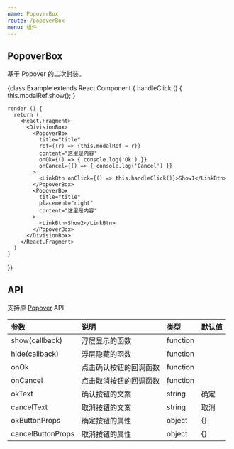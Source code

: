 ```yaml
---
name: PopoverBox
route: /popoverBox
menu: 组件
---
```



## PopoverBox

基于 Popover 的二次封装。

<Playground>
  {class Example extends React.Component {
    handleClick () {
      this.modalRef.show();
    }

    render () {
      return (
        <React.Fragment>
          <DivisionBox>
            <PopoverBox
              title="title"
              ref={(r) => {this.modalRef = r}}
              content="这里是内容"
              onOk={() => { console.log('Ok') }}
              onCancel={() => { console.log('Cancel') }}
            >
              <LinkBtn onClick={() => this.handleClick()}>Show1</LinkBtn>
            </PopoverBox>
            <PopoverBox
              title="title"
              placement="right"
              content="这里是内容"
            >
              <LinkBtn>Show2</LinkBtn>
            </PopoverBox>
          </DivisionBox>
        </React.Fragment>
      )
    }
  }}
</Playground>

## API

支持原 [Popover](https://ant-design.gitee.io/components/popover-cn/) API

|参数|说明|类型|默认值|
|:--|:--|:--|:--|
|show(callback)|浮层显示的函数|function||
|hide(callback)|浮层隐藏的函数|function||
|onOk|点击确认按钮的回调函数|function||
|onCancel|点击取消按钮的回调函数|function||
|okText|确认按钮的文案|string|确定|
|cancelText|取消按钮的文案|string|取消|
|okButtonProps|确定按钮的属性|object|{}|
|cancelButtonProps|取消按钮的属性|object|{}|
